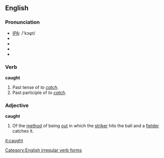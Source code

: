 ==English==

{{rank|struck|man\'s|write|651|caught|below|window|instead}}

=== Pronunciation ===
*[[w:IPA|IPA]]: /'kɔφt/
*{{audio|en-us-caught.ogg|Audio (US)}}
*{{audio|en-us-inlandnorth-caught.ogg|Audio (US-Inland North)}}
*{{audio|en-au-caught.ogg|Audio (Australia)}}
*{{audio|en-uk-caught.ogg|Audio (UK)}}

===Verb===
'''caught'''
#Past tense of ''to [[catch]]''.
#Past participle of ''to [[catch]]''.

===Adjective===
'''caught'''
# {{Cricket}} Of the [[method]] of being [[out]] in which the [[striker]] hits the ball and a [[fielder]] catches it.

[[Category:English irregular verb forms]]
[[it:caught]]